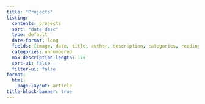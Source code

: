 ```yaml
---
title: "Projects"
listing:
  contents: projects
  sort: "date desc"
  type: default
  date-format: long
  fields: [image, date, title, author, description, categories, reading-time]
  categories: unnumbered
  max-description-length: 175
  sort-ui: false
  filter-ui: false
format: 
  html:
    page-layout: article
title-block-banner: true
---
```

